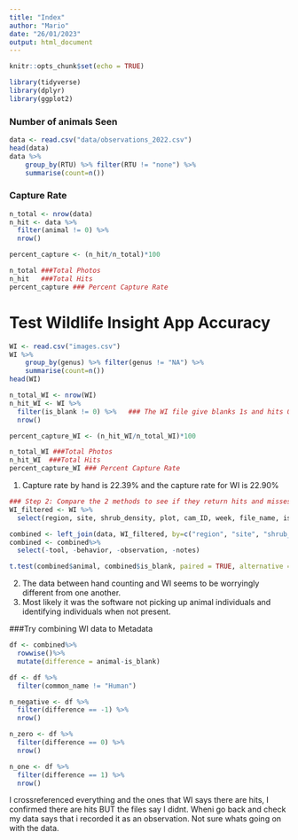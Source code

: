 ```yaml
---
title: "Index"
author: "Mario"
date: "26/01/2023"
output: html_document
---
```


```r
knitr::opts_chunk$set(echo = TRUE)
```

```r
library(tidyverse)
library(dplyr)
library(ggplot2)
```

### Number of animals Seen
```r
data <- read.csv("data/observations_2022.csv")
head(data)
data %>%
    group_by(RTU) %>% filter(RTU != "none") %>%
    summarise(count=n())
```
### Capture Rate
```r

n_total <- nrow(data)
n_hit <- data %>%
  filter(animal != 0) %>%
  nrow()

percent_capture <- (n_hit/n_total)*100

n_total ###Total Photos
n_hit   ###Total Hits
percent_capture ### Percent Capture Rate
```
# Test Wildlife Insight App Accuracy
```r
WI <- read.csv("images.csv")
WI %>%
    group_by(genus) %>% filter(genus != "NA") %>%
    summarise(count=n())
head(WI)

n_total_WI <- nrow(WI)
n_hit_WI <- WI %>%
  filter(is_blank != 0) %>%   ### The WI file give blanks 1s and hits 0s
  nrow()

percent_capture_WI <- (n_hit_WI/n_total_WI)*100

n_total_WI ###Total Photos
n_hit_WI  ###Total Hits
percent_capture_WI ### Percent Capture Rate
```
1) Capture rate by hand is 22.39% and the capture rate for WI is 22.90%

```r
### Step 2: Compare the 2 methods to see if they return hits and misses on the same photos.
WI_filtered <- WI %>%
  select(region, site, shrub_density, plot, cam_ID, week, file_name, is_blank, common_name)

combined <- left_join(data, WI_filtered, by=c("region", "site", "shrub_density", "plot", "week", "cam_ID", "file_name"))
combined <- combined%>%
  select(-tool, -behavior, -observation, -notes)

t.test(combined$animal, combined$is_blank, paired = TRUE, alternative = "two.sided")
```
2) The data between hand counting and WI seems to be worryingly different from one another.
3) Most likely it was the software not picking up animal individuals and identifying individuals when not present.

###Try combining WI data to Metadata
```r
df <- combined%>%
  rowwise()%>%
  mutate(difference = animal-is_blank)

df <- df %>%
  filter(common_name != "Human")

n_negative <- df %>%
  filter(difference == -1) %>% 
  nrow()

n_zero <- df %>%
  filter(difference == 0) %>% 
  nrow()

n_one <- df %>%
  filter(difference == 1) %>% 
  nrow()
```
I crossreferenced everything and the ones that WI says there are hits, I confirmed there are hits BUT the files say I didnt. Wheni go back and check my data says that i recorded it as an observation. Not sure whats going on with the data.
